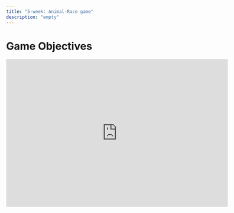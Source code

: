 ```yaml
---
title: "5-week: Animal-Race game"
description: "empty"
---
```


# Game Objectives

<iframe
  src="https://scratch.mit.edu/projects/394758810/embed"
  allowtransparency="true"
  width="600"
  height="402"
  frameborder="0"
  scrolling="no"
  allowfullscreen
></iframe>
